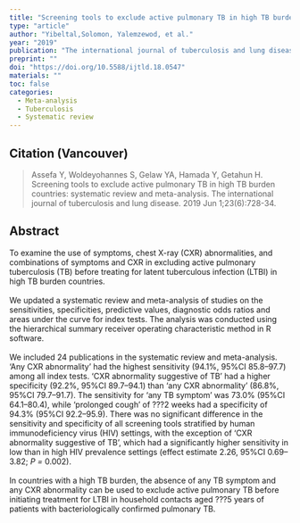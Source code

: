```yaml
---
title: "Screening tools to exclude active pulmonary TB in high TB burden countries: systematic review and meta-analysis."
type: "article"
author: "Yibeltal,Solomon, Yalemzewod, et al."
year: "2019"
publication: "The international journal of tuberculosis and lung disease"
preprint: ""
doi: "https://doi.org/10.5588/ijtld.18.0547"
materials: ""
toc: false
categories:
  - Meta-analysis
  - Tuberculosis
  - Systematic review
---
```


## Citation (Vancouver)

> Assefa Y, Woldeyohannes S, Gelaw YA, Hamada Y, Getahun H. Screening tools to exclude active pulmonary TB in high TB burden countries: systematic review and meta-analysis. The international journal of tuberculosis and lung disease. 2019 Jun 1;23(6):728-34.

## Abstract

To examine the use of symptoms, chest X-ray (CXR) abnormalities, and combinations of symptoms and CXR in excluding active pulmonary tuberculosis (TB) before treating for latent tuberculous infection (LTBI) in high TB burden countries.\
\
We updated a systematic review and meta-analysis of studies on the sensitivities, specificities, predictive values, diagnostic odds ratios and areas under the curve for index tests. The analysis was conducted using the hierarchical summary receiver operating characteristic method in R software.\
\
We included 24 publications in the systematic review and meta-analysis. 'Any CXR abnormality' had the highest sensitivity (94.1%, 95%CI 85.8--97.7) among all index tests. 'CXR abnormality suggestive of TB' had a higher specificity (92.2%, 95%CI 89.7--94.1) than 'any CXR abnormality' (86.8%, 95%CI 79.7--91.7). The sensitivity for 'any TB symptom' was 73.0% (95%CI 64.1--80.4), while 'prolonged cough' of ???2 weeks had a specificity of 94.3% (95%CI 92.2--95.9). There was no significant difference in the sensitivity and specificity of all screening tools stratified by human immunodeficiency virus (HIV) settings, with the exception of 'CXR abnormality suggestive of TB', which had a significantly higher sensitivity in low than in high HIV prevalence settings (effect estimate 2.26, 95%CI 0.69--3.82; *P =* 0.002).\
\
In countries with a high TB burden, the absence of any TB symptom and any CXR abnormality can be used to exclude active pulmonary TB before initiating treatment for LTBI in household contacts aged ???5 years of patients with bacteriologically confirmed pulmonary TB.
